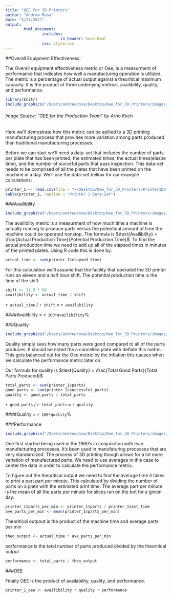 ```yaml
---
title: "OEE For 3D Printers"
author: "Andrew Rosa"
date: "5/27/2017"
output:
        html_document:
                includes:
                        in_header: head.html
                css: style.css
---
```


##Overall Equipment Effectiveness:

The Overall equipment effectiveness metric or Oee, is a measurment of performance that indicates how well a manufacturing operation is utilized. The metric is a percentage of actual output against a theoritical maximum capacity. It is the product of three underlying metrics, availibility, quality, and performance. 

```r
library(knitr)
include_graphics("/Users/andrewrosa/Desktop/Oee_for_3D_Printers/images/OEE.jpg")
```

###### Image Source: “OEE for the Production Team” by Arno Koch

Here we'll demostrate how this metric can be apllied to a 3D printing manufacturing process that provides more variation among parts produced than traditional manufacturing processes.

Before we can start we'll need a data-set that includes the number of parts per plate that has been printed, the estimated times, the actual times(elaspe time), and the number of succeful parts that pass inspection. This data-set needs to be comprised of all the plates that have been printed on the machine in a day. We'll use the data-set bellow for our example calculations: 

```r
printer_1 <- read.csv(file = "~/Desktop/Oee_for_3D_Printers/Printer1Data.csv")
kable(printer_1, caption = "Printer 1 Data-Set")
```

###Availibility

```r
include_graphics("/Users/andrewrosa/Desktop/Oee_for_3D_Printers/images/availability_555.jpg")
```

The availibilty metric is a measurment of how much time a machine is actually running to produce parts versus the potentioal amount of time the machine could be operated nonstop. The formula is $\text{Availibility} = \frac{Actual Production Time}{Potential Production Time}$. To find the actual production time we need to add up all of the elapsed times in minutes of the printed plates. Using R code this is done by:

```r
actual_time <- sum(printer_1$elapsed_time)
```

For this calculation we'll assume that the facility that operated the 3D printer runs an eleven and a half hour shift. The potential production time is the time of the shift. 

```r
shift <- 11.5 * 60
availibility <- actual_time / shift
```

`r actual_time` / `r shift` = `r availibility`

####Availibility = `r 100*availibility`%

###Quality

```r
include_graphics("/Users/andrewrosa/Desktop/Oee_for_3D_Printers/images/Quality.jpg")
```

Quality simply sees how many parts were good compared to all of the parts produces. It should be noted the a cancelled plate with deflate this metric. This gets balanced out for the Oee metric by the inflation this causes when we calculate the performance metric later on. 

Our formula for quality is $\text{Quality} = \frac{Total Good Parts}{Total Parts Produced}$

```r
total_parts <- sum(printer_1$parts)
good_parts <- sum(printer_1$successful_parts)
quality <- good_parts / total_parts
```

`r good_parts` / `r total_parts` = `r quality`

####Quality = `r 100*quality`%

###Performance

```r
include_graphics("/Users/andrewrosa/Desktop/Oee_for_3D_Printers/images/performance.jpg")
```

Oee first started being used in the 1960's in conjunction with lean manufacturing processes. It's been used in manufaturing processes that are very standardized. The process of 3D printing though allows for a lot more variation of manufactured parts. We need to use averages in this case to center the data in order to calculate the performance metric.

To figure out the theoritical output we need to find the average time it takes to print a part part per minute. This calculated by dividing the number of parts on a plate with the estimated print time. The average part per minute is the mean of all the parts per minute for slices ran on the bot for a givien day.

```r
printer_1$parts_per_min <- printer_1$parts / printer_1$est_time
ave_parts_per_min <- mean(printer_1$parts_per_min)
```

Theoritical outpout is the product of the machine time and average parts per min

```r
theo_output <- actual_time * ave_parts_per_min
```

performance is the total number of parts produced divided by the theoritical output

```r
performance <- total_parts / theo_output
```

###OEE

Finally OEE is the product of availability, quality, and performance. 

```r
printer_1_oee <- availibility * quality * performance
```











